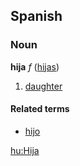 ==Spanish==
===Noun===
'''hija''' ''f'' ([[hijas]])

# [[daughter]]

====Related terms====
*[[hijo]]

[[hu:Hija]]